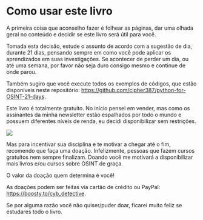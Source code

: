 # Como usar este livro

A primeira coisa que aconselho fazer &#233; folhear as p&#225;ginas, dar uma olhada geral no conte&#250;do e decidir se este livro ser&#225; &#250;til para voc&#234;.

Tomada esta decis&#227;o, estude o assunto de acordo com a sugest&#227;o de dia, durante 21 dias, pensando sempre em como voc&#234; pode aplicar os aprendizados em suas investiga&#231;&#245;es. Se acontecer de perder um dia, ou at&#233; uma semana, por favor n&#227;o seja duro consigo mesmo e continue de onde parou.

Tamb&#233;m sugiro que voc&#234; execute todos os exemplos de c&#243;digos, que est&#227;o dispon&#237;veis neste reposit&#243;rio: [https://github.com/cipher387/python-for-OSINT-21-days](https://github.com/cipher387/python-for-OSINT-21-days).

Este livro &#233; totalmente gratu&#237;to. No in&#237;cio pensei em vender, mas como os assinantes da minha newsletter est&#227;o espalhados por todo o mundo e possuem diferentes n&#237;veis de renda, eu decidi disponibilizar sem restri&#231;&#245;es. 


![](img/cover.png){fig-align="center"}


Mas para incentivar sua disciplina e te motivar a chegar at&#233; o fim, recomendo que fa&#231;a uma doa&#231;&#227;o. Infelizmente, pessoas que fazem cursos gratu&#237;tos nem sempre finalizam. Doando voc&#234; me motivar&#225; a disponibilizar mais livros e&#47;ou cursos sobre OSINT de gra&#231;a. 

O valor da doa&#231;&#227;o quem determina &#233; voc&#234;&#33;

As doa&#231;&#245;es podem ser feitas via cart&#227;o de cr&#233;dito ou PayPal: [https://boosty.to/cyb_detective](https://boosty.to/cyb_detective).

Se por alguma raz&#227;o voc&#234; n&#227;o quiser/puder doar, ficarei muito feliz se estudares todo o livro.